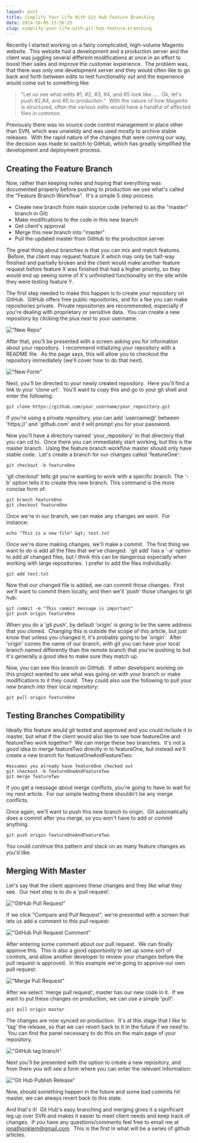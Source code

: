 ```yaml
---
layout: post
title: Simplify Your Life With Git Hub Feature Branching
date: 2014-10-05 13:56:25
slug: simplify-your-life-with-git-hub-feature-branching
---
```


Recently I started working on a fairly complicated, high-volume Magento website.  This website had a development and a production server and the client was juggling several different modifications at once in an effort to boost their sales and improve the customer experience.  The problem was, that there was only one development server and they would often like to go back and forth between edits to test functionality out and the experience would come out to something like: 

> "Let us see what edits #1, #2, #3, #4, and #5 look like.....  Ok, let's push #2,#4, and #5 to production."  With the nature of how Magento is structured, often the various edits would have a handful of affected files in common.

Previously there was no source code control management in place other than SVN, which was unwieldy and was used mostly to archive stable releases.  With the rapid nature of the changes that were coming our way, the decision was made to switch to GitHub, which has greatly simplified the development and deployment process.

## Creating the Feature Branch

Now, rather than keeping notes and hoping that everything was documented properly before pushing to production we use what's called the "Feature Branch Workflow".  It's a simple 5 step process.

+ Create new branch from main source code (referred to as the "master" branch in Git)
+ Make modifications to the code in this new branch
+ Get client's approval
+ Merge this new branch into "master"
+ Pull the updated master from GitHub to the production server

The great thing about branches is that you can mix and match features.  Before, the client may request feature X which may only be half-way finished and partially broken and the client would make another feature request before feature X was finished that had a higher priority, so they would end up seeing some of X's unfinished functionality on the site while they were testing feature Y.

The first step needed to make this happen is to create your repository on GitHub.  GitHub offers free public repositories, and for a fee you can make repositories private.  Private repositories are recommended, especially if you're dealing with proprietary or sensitive data.  You can create a new repository by clicking the plus next to your username.

!["New Repo"](https://jonathonklem.com/assets/images/new-repository-300x122.png)

After that, you'll be presented with a screen asking you for information about your repository.  I recommend initializing your repository with a README file.  As the page says, this will allow you to checkout the repository immediately (we'll cover how to do that next).

!["New Form"](https://jonathonklem.com/assets/images/new-form.png)

Next, you'll be directed to your newly created repository.  Here you'll find a link to your 'clone url'.  You'll want to copy this and go to your git shell and enter the following:

```git clone https://github.com/your_username/your_repository.git```

If you're using a private repository, you can add 'username@' between 'https;//' and 'github.com' and it will prompt you for your password.

Now you'll have a directory named 'your_repository' in that directory that you can cd to.  Once there you can immediately start working, but this is the master branch.  Using the feature branch workflow master should only have stable code.  Let's create a branch for our changes called 'featureOne':

```git checkout -b featureOne```

'git checkout' tells git you're wanting to work with a specific branch. The '-b' option tells it to create this new branch. This command is the more concise form of:

```
git branch featureOne
git checkout featureOne
```

Once we're in our branch, we can make any changes we want.  For instance:

```echo "This is a new file" &gt; test.txt```

Once we're done making changes, we'll make a commit.  The first thing we want to do is add all the files that we've changed.  'git add' has a '-a' option to add all changed files, but I think this can be dangerous especially when working with large repositories.  I prefer to add the files individually:

```git add test.txt```

Now that our changed file is added, we can commit those changes.  First we'll want to commit them locally, and then we'll 'push' those changes to git hub:

```
git commit -m "This commit message is important"
git push origin featureOne
```

When you do a 'git push', by default 'origin' is going to be the same address that you cloned.  Changing this is outside the scope of this article, but just know that unless you changed it, it's probably going to be 'origin'.  After 'origin' comes the name of our branch, with git you can have your local branch named differently than the remote branch that you're pushing to but it's generally a good idea to make sure they match up.

Now, you can see this branch on GitHub.  If other developers working on this project wanted to see what was going on with your branch or make modifications to it they could.  They could also use the following to pull your new branch into their local repository:

```git pull origin featureOne```

## Testing Branches Compatibility

Ideally this feature would git tested and approved and you could include it in master, but what if the client would also like to see how featureOne and featureTwo work together?  We can merge these two branches.  It's not a good idea to merge featureTwo directly in to featureOne, but instead we'll create a new branch for featureOneAndFeatureTwo:

```
#assumes you already have featureOne checked out
git checkout -b featureOneAndFeatureTwo 
git merge featureTwo
```

If you get a message about merge conflicts, you're going to have to wait for my next article.  For our simple testing there shouldn't be any merge conflicts.

Once again, we'll want to push this new branch to origin.  Git automatically does a commit after you merge, so you won't have to add or commit anything.

```git push origin featureOneAndFeatureTwo```

You could continue this pattern and stack on as many feature changes as you'd like.  

## Merging With Master

Let's say that the client approves these changes and they like what they see.  Our next step is to do a 'pull request'.

!["GitHub Pull Request"](https://jonathonklem.com/assets/images/pullRequest.png)

If we click "Compare and Pull Request", we're presented with a screen that lets us add a comment to this pull request:

!["GitHub Pull Request Comment"](https://jonathonklem.com/assets/images/pullReqestComment.png)

After entering some comment about our pull request.  We can finally approve this.  This is also a good opportunity to set up some sort of controls, and allow another developer to review your changes before the pull request is approved.  In this example we're going to approve our own pull request:

!["Merge Pull Request"](https://jonathonklem.com/assets/images/mergePullRequest.png)

After we select 'merge pull request', master has our new code in it.  If we want to put these changes on production, we can use a simple 'pull':

```git pull origin master```

The changes are now synced on production.  It's at this stage that I like to 'tag' the release, so that we can revert back to it in the future if we need to.  You can find the panel necessary to do this on the main page of your repository.

!["GitHub tag branch"](https://jonathonklem.com/assets/images/tagButton.png)

Next you'll be presented with the option to create a new repository, and from there you will see a form where you can enter the relevant information:

!["Git Hub Publish Release"](https://jonathonklem.com/assets/images/publishRelease.png)

Now, should something happen in the future and some bad commits hit master, we can always revert back to this state.

And that's it!  Git Hub's easy branching and merging gives it a significant leg up over SVN and makes it easier to meet client needs and keep track of changes.  If you have any questions/comments feel free to email me at <a href="mailto:jonathonklem@gmail.com">jonathonklem@gmail.com</a>.  This is the first in what will be a series of github articles.
